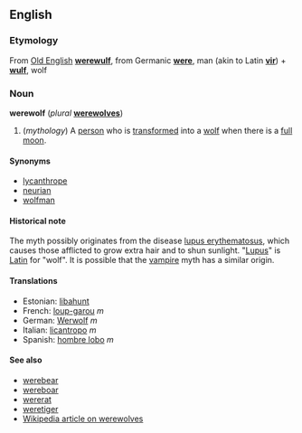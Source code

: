 ==English==
===Etymology===
From [[Old English]] '''[[werewulf]]''', from Germanic '''[[were]]''', man (akin to Latin '''[[vir]]''') + '''[[wulf]]''', wolf

===Noun===
'''werewolf''' (''plural'' '''[[werewolves]]''')

# (''mythology'') A [[person]] who is [[transform]]ed into a [[wolf]] when there is a [[full moon]].

====Synonyms====
*[[lycanthrope]]
*[[neurian]]
*[[wolfman]]

====Historical note====
The myth possibly originates from the disease [[w:Lupus erythematosus|lupus erythematosus]], which causes those afflicted to grow extra hair and to shun sunlight.  "[[Lupus]]" is [[Latin]] for "wolf".  It is possible that the [[vampire]] myth has a similar origin.

====Translations====
*Estonian: [[libahunt]]
*French: [[loup-garou]] ''m''
*German: [[Werwolf]] ''m''
*Italian: [[licantropo]] ''m''
*Spanish: [[hombre lobo]] ''m''

====See also====
*[[werebear]]
*[[wereboar]]
*[[wererat]]
*[[weretiger]]
*[[w:Werewolf|Wikipedia article on werewolves]]